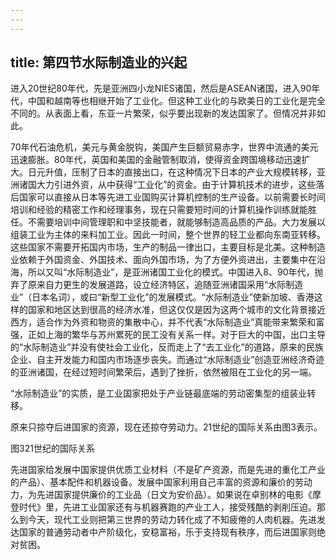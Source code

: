 ```yaml
---
---
---
```

title: 第四节水际制造业的兴起
---



进入20世纪80年代，先是亚洲四小龙NIES诸国，然后是ASEAN诸国，进入90年代，中国和越南等也相继开始了工业化。但这种工业化的与欧美日的工业化是完全不同的。从表面上看，东亚一片繁荣，似乎要出现新的发达国家了。但情况并非如此。

70年代石油危机，美元与黄金脱钩，美国产生巨额贸易赤字，世界中流通的美元迅速膨胀。80年代，英国和美国的金融管制取消，使得资金跨国境移动迅速扩大。日元升值，压制了日本的直接出口，在这种情况下日本的产业大规模转移，亚洲诸国大力引进外资，从中获得“工业化”的资金。由于计算机技术的进步，这些落后国家可以直接从日本等先进工业国购买计算机控制的生产设备。以前需要长时间培训和经验的精密工作和经理事务，现在只需要短时间的计算机操作训练就能胜任。不需要培训中间管理职和中坚技能者，就能够制造高品质的产品。大力发展以组装工业为主体的来料加工业。因此一时间，整个世界的轻工业都向东南亚转移。这些国家不需要开拓国内市场，生产的制品一律出口，主要目标是北美。这种制造业依赖于外国资金、外国技术、面向外国市场，为了方便外资进出，主要集中在沿海，所以又叫“水际制造业”，是亚洲诸国工业化的模式。中国进入8、90年代，抛弃了原来自力更生的发展道路，设立经济特区，追随亚洲诸国采用“水际制造业”（日本名词），或曰“新型工业化”的发展模式。“水际制造业”使新加坡、香港这样的国家和地区达到很高的经济水准，但这仅仅是因为这两个城市的文化背景接近西方，适合作为外资和物资的集散中心，并不代表“水际制造业”真能带来繁荣和富强，正如上海的繁华与苏州累死的民工没有关系一样。对于巨大的中国，出口主导的“水际制造业”并没有使社会工业化，反而走上了“去工业化”的道路，原来的民族企业、自主开发能力和国内市场逐步丧失。而通过“水际制造业”创造亚洲经济奇迹的亚洲诸国，在经过短时间繁荣后，遇到了挫折，依然被阻在工业化的另一端。

“水际制造业”的实质，是工业国家把处于产业链最底端的劳动密集型的组装业转移。

原来只掠夺后进国家的资源，现在还掠夺劳动力。21世纪的国际关系由图3表示。

图321世纪的国际关系

先进国家给发展中国家提供优质工业材料（不是矿产资源，而是先进的重化工产业的产品）、基本配件和机器设备。发展中国家利用自己丰富的资源和廉价的劳动力，为先进国家提供廉价的工业品（日文为安价品）。如果说在卓别林的电影《摩登时代》里，先进工业国家还有与机器赛跑的产业工人，接受残酷的剥削压迫。那么到今天，现代工业则把第三世界的劳动力转化成了不知疲倦的人肉机器。先进发达国家的普通劳动者中产阶级化，安稳富裕，乐于支持现有秩序，而后进国家则绝对贫困。
